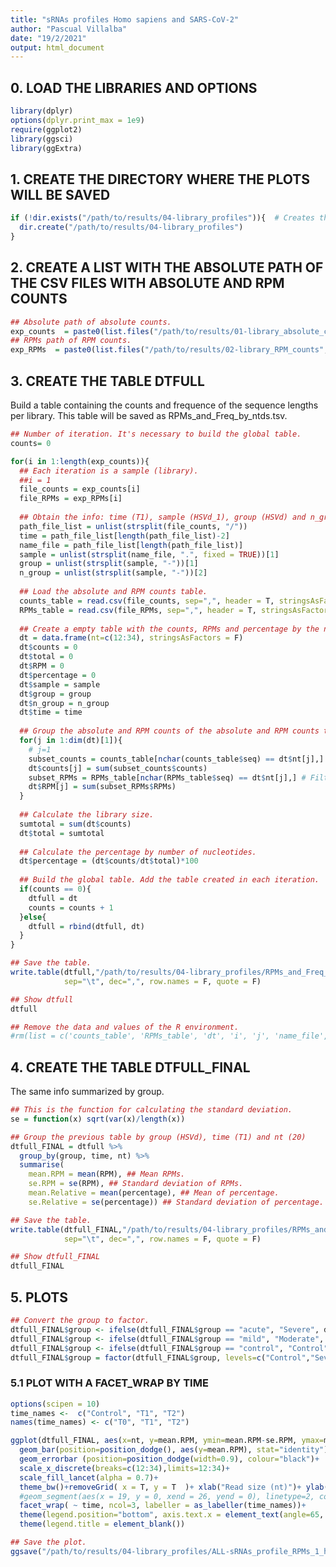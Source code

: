 ```yaml
---
title: "sRNAs profiles Homo sapiens and SARS-CoV-2"
author: "Pascual Villalba"
date: "19/2/2021"
output: html_document
---
```


## 0. LOAD THE LIBRARIES AND OPTIONS

```r
library(dplyr)
options(dplyr.print_max = 1e9)
require(ggplot2)
library(ggsci)
library(ggExtra)
```

## 1. CREATE THE DIRECTORY WHERE THE PLOTS WILL BE SAVED

```r
if (!dir.exists("/path/to/results/04-library_profiles")){  # Creates the directory if it does not exist.
  dir.create("/path/to/results/04-library_profiles")
}
```

## 2. CREATE A LIST WITH THE ABSOLUTE PATH OF THE CSV FILES WITH ABSOLUTE AND RPM COUNTS

```r
## Absolute path of absolute counts.
exp_counts  = paste0(list.files("/path/to/results/01-library_absolute_counts", recursive = T, full.names = T))
## RPMs path of RPM counts.
exp_RPMs  = paste0(list.files("/path/to/results/02-library_RPM_counts", recursive = T, full.names = T))
```

## 3. CREATE THE TABLE DTFULL

Build a table containing the counts and frequence of the sequence lengths per library. This table will be saved as RPMs_and_Freq_by_ntds.tsv.

```r
## Number of iteration. It's necessary to build the global table.
counts= 0

for(i in 1:length(exp_counts)){
  ## Each iteration is a sample (library).
  ##i = 1
  file_counts = exp_counts[i]
  file_RPMs = exp_RPMs[i]
  
  ## Obtain the info: time (T1), sample (HSVd_1), group (HSVd) and n_group (1).
  path_file_list = unlist(strsplit(file_counts, "/"))
  time = path_file_list[length(path_file_list)-2]
  name_file = path_file_list[length(path_file_list)]
  sample = unlist(strsplit(name_file, ".", fixed = TRUE))[1]
  group = unlist(strsplit(sample, "-"))[1]
  n_group = unlist(strsplit(sample, "-"))[2]
  
  ## Load the absolute and RPM counts table.
  counts_table = read.csv(file_counts, sep=",", header = T, stringsAsFactors = F)
  RPMs_table = read.csv(file_RPMs, sep=",", header = T, stringsAsFactors = F)
  
  ## Create a empty table with the counts, RPMs and percentage by the number of nucleotides for each sample.
  dt = data.frame(nt=c(12:34), stringsAsFactors = F)
  dt$counts = 0
  dt$total = 0
  dt$RPM = 0
  dt$percentage = 0
  dt$sample = sample
  dt$group = group
  dt$n_group = n_group
  dt$time = time
  
  ## Group the absolute and RPM counts of the absolute and RPM counts table by number of nucleotides.
  for(j in 1:dim(dt)[1]){
    # j=1
    subset_counts = counts_table[nchar(counts_table$seq) == dt$nt[j],] # Filtrar la tabla por aquellas secuencias de longitud 12-34.
    dt$counts[j] = sum(subset_counts$counts)
    subset_RPMs = RPMs_table[nchar(RPMs_table$seq) == dt$nt[j],] # Filtrar la tabla por aquellas secuencias de longitud 12-34.
    dt$RPM[j] = sum(subset_RPMs$RPMs)
  }
  
  ## Calculate the library size.
  sumtotal = sum(dt$counts)
  dt$total = sumtotal
  
  ## Calculate the percentage by number of nucleotides.
  dt$percentage = (dt$counts/dt$total)*100
  
  ## Build the global table. Add the table created in each iteration.
  if(counts == 0){
    dtfull = dt
    counts = counts + 1
  }else{
    dtfull = rbind(dtfull, dt)
  }
}

## Save the table.
write.table(dtfull,"/path/to/results/04-library_profiles/RPMs_and_Freq_by_ntds.tsv", 
            sep="\t", dec=",", row.names = F, quote = F)

## Show dtfull
dtfull

## Remove the data and values of the R environment.
#rm(list = c('counts_table', 'RPMs_table', 'dt', 'i', 'j', 'name_file', 'exp_counts', 'exp_RPMs', 'file_counts', 'file_RPMs', 'group', 'n_group', 'path_file_list', 'sample', 'sumtotal', 'time', 'subset_counts', 'subset_RPMs', 'counts'))
```



## 4. CREATE THE TABLE DTFULL_FINAL

The same info summarized by group. 
```r
## This is the function for calculating the standard deviation.
se = function(x) sqrt(var(x)/length(x)) 

## Group the previous table by group (HSVd), time (T1) and nt (20)
dtfull_FINAL = dtfull %>% 
  group_by(group, time, nt) %>%
  summarise(
    mean.RPM = mean(RPM), ## Mean RPMs.
    se.RPM = se(RPM), ## Standard deviation of RPMs.
    mean.Relative = mean(percentage), ## Mean of percentage.
    se.Relative = se(percentage)) ## Standard deviation of percentage. 

## Save the table.
write.table(dtfull_FINAL,"/path/to/results/04-library_profiles/RPMs_and_Freq_by_ntds-FINAL.tsv",
            sep="\t", dec=",", row.names = F, quote = F)

## Show dtfull_FINAL
dtfull_FINAL
```


## 5. PLOTS


```r
## Convert the group to factor.
dtfull_FINAL$group <- ifelse(dtfull_FINAL$group == "acute", "Severe", dtfull_FINAL$group)
dtfull_FINAL$group <- ifelse(dtfull_FINAL$group == "mild", "Moderate", dtfull_FINAL$group)
dtfull_FINAL$group <- ifelse(dtfull_FINAL$group == "control", "Control", dtfull_FINAL$group)
dtfull_FINAL$group = factor(dtfull_FINAL$group, levels=c("Control","Severe","Moderate"))
```


### 5.1 PLOT WITH A FACET_WRAP BY TIME

```r
options(scipen = 10)
time_names <-  c("Control", "T1", "T2")
names(time_names) <- c("T0", "T1", "T2")

ggplot(dtfull_FINAL, aes(x=nt, y=mean.RPM, ymin=mean.RPM-se.RPM, ymax=mean.RPM+se.RPM, fill=group)) +
  geom_bar(position=position_dodge(), aes(y=mean.RPM), stat="identity") +
  geom_errorbar (position=position_dodge(width=0.9), colour="black")+
  scale_x_discrete(breaks=c(12:34),limits=12:34)+
  scale_fill_lancet(alpha = 0.7)+
  theme_bw()+removeGrid( x = T, y = T  )+ xlab("Read size (nt)")+ ylab("RPM")+
  #geom_segment(aes(x = 19, y = 0, xend = 26, yend = 0), linetype=2, colour = "darkgray", size = 0.4 )+
  facet_wrap( ~ time, ncol=3, labeller = as_labeller(time_names))+
  theme(legend.position="bottom", axis.text.x = element_text(angle=65, vjust=0.6), plot.title = element_text(hjust = 0.5)) +
  theme(legend.title = element_blank())

## Save the plot.
ggsave("/path/to/results/04-library_profiles/ALL-sRNAs_profile_RPMs_1_hor.png", height = 3.25, width = 9, dpi = 300)
```






